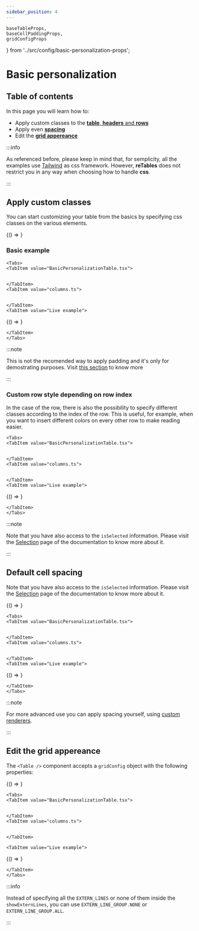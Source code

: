 ```yaml
---
sidebar_position: 4
---
```


    baseTableProps,
    baseCellPaddingProps,
    gridConfigProps
} from '../src/config/basic-personalization-props';

# Basic personalization

## Table of contents

In this page you will learn how to:

-   Apply custom classes to the [**table**, **headers** and **rows**](#basic-example)
-   Apply even [**spacing**](#default-cell-spacing)
-   Edit the [**grid appereance**](#edit-the-grid-appereance)

:::info

As referenced before, please keep in mind that, for semplicity, all the examples use [Tailwind](https://tailwindcss.com/) as css framework. However, **reTables** does not restrict you in any way when choosing how to handle **css**.

:::

## Apply custom classes

You can start customizing your table from the basics by specifying css classes on the various elements.

<BrowserOnly>{() => <ApiTable data={baseTableProps} />}</BrowserOnly>

### Basic example

```mdx-code-block
<Tabs>
<TabItem value="BasicPersonalizationTable.tsx">
```

```tsx file=../src/examples/basic-personalization/BasicPersonalization1Table.tsx#L6-L19

```

```mdx-code-block
</TabItem>
<TabItem value="columns.ts">
```

```tsx file=../src/examples/basic-personalization/columns.ts#L4-

```

```mdx-code-block
</TabItem>
<TabItem value="Live example">
```

<BrowserOnly>{() => <BasicPersonalization1Table />}</BrowserOnly>

```mdx-code-block
</TabItem>
</Tabs>
```

:::note

This is not the recomended way to apply padding and it's only for demostrating purposes. Visit [this section](#default-cell-spacing) to know more

:::

### Custom row style depending on row index

In the case of the row, there is also the possibility to specify different classes according to the index of the row. This is useful, for example, when you want to insert different colors on every other row to make reading easier.

```mdx-code-block
<Tabs>
<TabItem value="BasicPersonalizationTable.tsx">
```

```tsx file=../src/examples/basic-personalization/BasicPersonalization2Table.tsx#L6-L23

```

```mdx-code-block
</TabItem>
<TabItem value="columns.ts">
```

```tsx file=../src/examples/basic-personalization/columns.ts#L4-

```

```mdx-code-block
</TabItem>
<TabItem value="Live example">
```

<BrowserOnly>{() => <BasicPersonalization2Table />}</BrowserOnly>

```mdx-code-block
</TabItem>
</Tabs>
```

:::note

Note that you have also access to the `isSelected` information. Please visit the [Selection](/selection) page of the documentation to know more about it.

:::

## Default cell spacing

Note that you have also access to the `isSelected` information. Please visit the [Selection](/selection) page of the documentation to know more about it.

<BrowserOnly>{() => <ApiTable data={baseCellPaddingProps} />}</BrowserOnly>
<br />

```mdx-code-block
<Tabs>
<TabItem value="BasicPersonalizationTable.tsx">
```

```tsx file=../src/examples/basic-personalization/BasicPersonalization3Table.tsx#L6-L26

```

```mdx-code-block
</TabItem>
<TabItem value="columns.ts">
```

```tsx file=../src/examples/basic-personalization/columns.ts#L4-

```

```mdx-code-block
</TabItem>
<TabItem value="Live example">
```

<BrowserOnly>{() => <BasicPersonalization3Table />}</BrowserOnly>

```mdx-code-block
</TabItem>
</Tabs>
```

:::note

For more advanced use you can apply spacing yourself, using [custom renderers](/custom-renderers).

:::

## Edit the grid appereance

The `<Table />` component accepts a `gridConfig` object with the following properties:

<BrowserOnly>{() => <ApiTable data={gridConfigProps} />}</BrowserOnly>
<br />

```mdx-code-block
<Tabs>
<TabItem value="BasicPersonalizationTable.tsx">

```

```tsx file=../src/examples/basic-personalization/BasicPersonalization4Table.tsx#L6-L32

```

```mdx-code-block
</TabItem>
<TabItem value="columns.ts">
```

```tsx file=../src/examples/basic-personalization/columns.ts#L4-

```

```mdx-code-block
</TabItem>

<TabItem value="Live example">
```

<BrowserOnly>{() => <BasicPersonalization4Table />}</BrowserOnly>

```mdx-code-block
</TabItem>
</Tabs>
```

:::info

Instead of specifying all the `EXTERN_LINES` or none of them inside the `showExternLines`, you can use `EXTERN_LINE_GROUP.NONE` or `EXTERN_LINE_GROUP.ALL`.

:::
